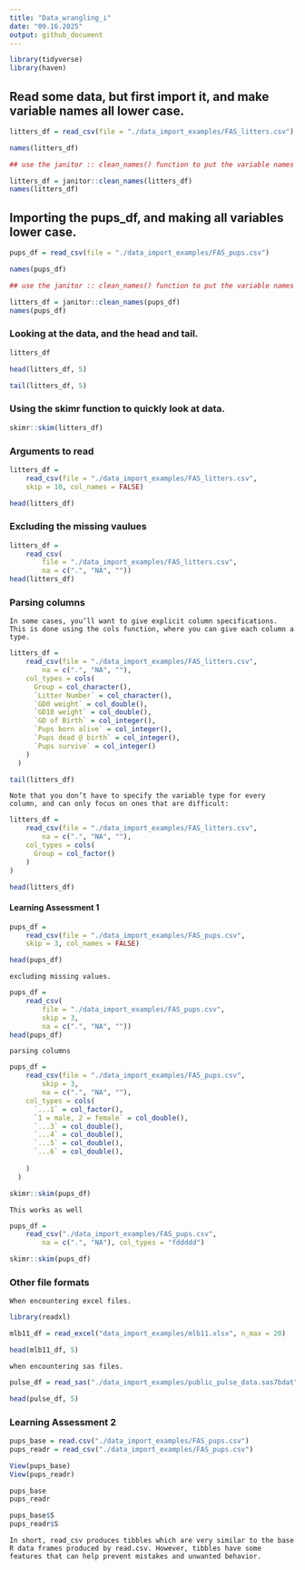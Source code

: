 ```yaml
---
title: "Data_wrangling_i"
date: "09.16.2025"
output: github_document
---
```


```r
library(tidyverse)
library(haven)
```

## Read some data, but first import it, and make variable names all lower case.

```r
litters_df = read_csv(file = "./data_import_examples/FAS_litters.csv")
```

```r
names(litters_df)

## use the janitor :: clean_names() function to put the variable names into snake lower case

litters_df = janitor::clean_names(litters_df)
names(litters_df)
```

## Importing the pups_df, and making all variables lower case.

```r
pups_df = read_csv(file = "./data_import_examples/FAS_pups.csv")

names(pups_df)

## use the janitor :: clean_names() function to put the variable names into snake lower case

litters_df = janitor::clean_names(pups_df)
names(pups_df)
```


### Looking at the data, and the head and tail.
```r
litters_df

head(litters_df, 5)

tail(litters_df, 5)
```


### Using the skimr function to quickly look at data.

```r
skimr::skim(litters_df)
```


### Arguments to read

```r
litters_df = 
    read_csv(file = "./data_import_examples/FAS_litters.csv",
    skip = 10, col_names = FALSE)

head(litters_df)
```


### Excluding the missing vaulues

```r
litters_df = 
    read_csv(
        file = "./data_import_examples/FAS_litters.csv",
        na = c(".", "NA", ""))
head(litters_df)
```

### Parsing columns

`In some cases, you’ll want to give explicit column specifications. This is done using the cols function, where you can give each column a type.`

```r
litters_df = 
    read_csv(file = "./data_import_examples/FAS_litters.csv",
        na = c(".", "NA", ""),
    col_types = cols(
      Group = col_character(),
      `Litter Number` = col_character(),
      `GD0 weight` = col_double(),
      `GD18 weight` = col_double(),
      `GD of Birth` = col_integer(),
      `Pups born alive` = col_integer(),
      `Pups dead @ birth` = col_integer(),
      `Pups survive` = col_integer()
    )
  )

tail(litters_df)
```

`Note that you don’t have to specify the variable type for every column, and can only focus on ones that are difficult:`

```r
litters_df = 
    read_csv(file = "./data_import_examples/FAS_litters.csv",
        na = c(".", "NA", ""),
    col_types = cols(
      Group = col_factor()
    )
)

head(litters_df)
```


#### Learning Assessment 1 

```r
pups_df = 
    read_csv(file = "./data_import_examples/FAS_pups.csv",
    skip = 3, col_names = FALSE)

head(pups_df)
```
 
 `excluding missing values.`
 
```r
pups_df = 
    read_csv(
        file = "./data_import_examples/FAS_pups.csv",
        skip = 3,
        na = c(".", "NA", ""))
head(pups_df)
```
 
 `parsing columns`
 
```r
pups_df = 
    read_csv(file = "./data_import_examples/FAS_pups.csv",
        skip = 3,
        na = c(".", "NA", ""),
    col_types = cols(
      `...1` = col_factor(),
      `1 = male, 2 = female` = col_double(),
      `...3` = col_double(),
      `...4` = col_double(),
      `...5` = col_double(),
      `...6` = col_double(),
      
    )
  )

skimr::skim(pups_df)
```
 
 `This works as well`
 
```r
pups_df = 
    read_csv("./data_import_examples/FAS_pups.csv",
        na = c(".", "NA"), col_types = "fddddd")

skimr::skim(pups_df)
```
 
 

### Other file formats

`When encountering excel files.`

```r
library(readxl)

mlb11_df = read_excel("data_import_examples/mlb11.xlsx", n_max = 20)

head(mlb11_df, 5)
```

`when encountering sas files.`

```r
pulse_df = read_sas("./data_import_examples/public_pulse_data.sas7bdat")

head(pulse_df, 5)
```

### Learning Assessment 2
 
```r
pups_base = read.csv("./data_import_examples/FAS_pups.csv")
pups_readr = read_csv("./data_import_examples/FAS_pups.csv")

View(pups_base)
View(pups_readr)

pups_base
pups_readr

pups_base$S
pups_readr$S
```
 
 `In short, read_csv produces tibbles which are very similar to the base R data frames produced by read.csv. However, tibbles have some features that can help prevent mistakes and unwanted behavior.`
 
 